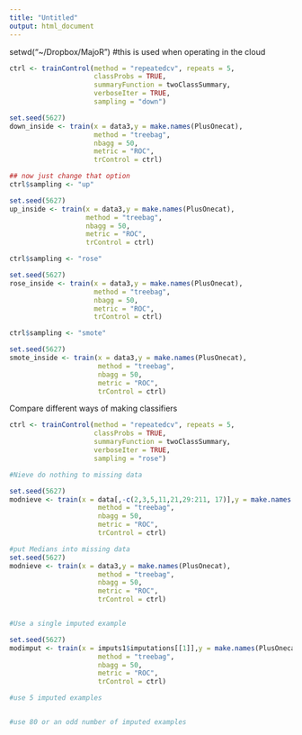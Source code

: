 ```yaml
---
title: "Untitled"
output: html_document
---
```


setwd("~/Dropbox/MajoR") #this is used when operating in the cloud

```r
ctrl <- trainControl(method = "repeatedcv", repeats = 5,
                     classProbs = TRUE,
                     summaryFunction = twoClassSummary,
                     verboseIter = TRUE,
                     sampling = "down")

set.seed(5627)
down_inside <- train(x = data3,y = make.names(PlusOnecat),
                     method = "treebag",
                     nbagg = 50,
                     metric = "ROC",
                     trControl = ctrl)

## now just change that option
ctrl$sampling <- "up"

set.seed(5627)
up_inside <- train(x = data3,y = make.names(PlusOnecat),
                   method = "treebag",
                   nbagg = 50,
                   metric = "ROC",
                   trControl = ctrl)

ctrl$sampling <- "rose"

set.seed(5627)
rose_inside <- train(x = data3,y = make.names(PlusOnecat),
                     method = "treebag",
                     nbagg = 50,
                     metric = "ROC",
                     trControl = ctrl)

ctrl$sampling <- "smote"

set.seed(5627)
smote_inside <- train(x = data3,y = make.names(PlusOnecat),
                      method = "treebag",
                      nbagg = 50,
                      metric = "ROC",
                      trControl = ctrl)
```

Compare different ways of making classifiers
```r
ctrl <- trainControl(method = "repeatedcv", repeats = 5,
                     classProbs = TRUE,
                     summaryFunction = twoClassSummary,
                     verboseIter = TRUE,
                     sampling = "rose")

#Nieve do nothing to missing data

set.seed(5627)
modnieve <- train(x = data[,-c(2,3,5,11,21,29:211, 17)],y = make.names(PlusOnecat),
                      method = "treebag",
                      nbagg = 50,
                      metric = "ROC",
                      trControl = ctrl)

#put Medians into missing data
set.seed(5627)
modnieve <- train(x = data3,y = make.names(PlusOnecat),
                      method = "treebag",
                      nbagg = 50,
                      metric = "ROC",
                      trControl = ctrl)


#Use a single imputed example

set.seed(5627)
modimput <- train(x = imputs1$imputations[[1]],y = make.names(PlusOnecat),
                      method = "treebag",
                      nbagg = 50,
                      metric = "ROC",
                      trControl = ctrl)

#use 5 imputed examples


#use 80 or an odd number of imputed examples


```

